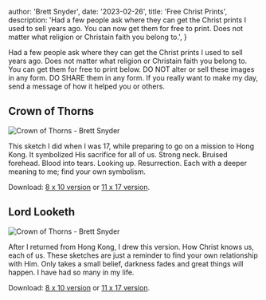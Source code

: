 
  author: 'Brett Snyder',
  date: '2023-02-26',
  title: 'Free Christ Prints',
  description:
    'Had a few people ask where they can get the Christ prints I used to sell years ago. You can now get them for free to print. Does not matter what religion or Christain faith you belong to.',
}


Had a few people ask where they can get the Christ prints I used to sell years ago. Does not matter what religion or Christain faith you belong to. You can get them for free to print below. DO NOT alter or sell these images in any form. DO SHARE them in any form. If you really want to make my day, send a message of how it helped you or&nbsp;others.

## Crown of Thorns

<Image
  src={crownThorns}
  alt="Crown of Thorns - Brett Snyder"
  title="Crown of Thorns - Brett Snyder"
/>

This sketch I did when I was 17, while preparing to go on a mission to Hong Kong. It symbolized His sacrifice for all of us. Strong neck. Bruised forehead. Blood into tears. Looking up. Resurrection. Each with a deeper meaning to me; find your own symbolism.

Download: <a href="https://cms.brettsnyder.me/wp-content/uploads/2023/02/Crown-of-Thorns-8x10-1-scaled.jpg" target="prints">8 x 10 version</a> or <a href="https://cms.brettsnyder.me/wp-content/uploads/2023/02/Crown-of-Thorns-11x17-1-scaled.jpg" target="prints">11 x 17 version</a>.

## Lord Looketh

<Image
  src={lordLooketh}
  alt="Crown of Thorns - Brett Snyder"
  title="Crown of Thorns - Brett Snyder"
/>

After I returned from Hong Kong, I drew this version. How Christ knows us, each of us. These sketches are just a reminder to find your own relationship with Him. Only takes a small belief, darkness fades and great things will happen. I have had so many in my&nbsp;life.

Download: <a href="https://cms.brettsnyder.me/wp-content/uploads/2023/02/Lord-Looketh-8x10-1-scaled.jpg" target="prints">8 x 10 version</a> or <a href="https://cms.brettsnyder.me/wp-content/uploads/2023/02/Lord-Looketh-11x17-1-scaled.jpg" target="prints">11 x 17 version</a>.

